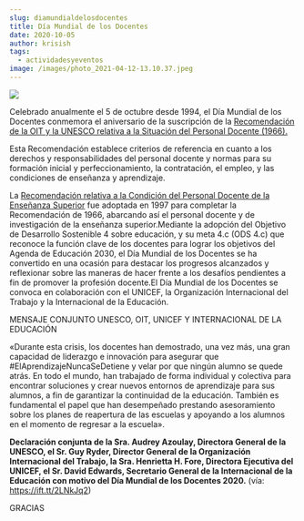 ```yaml
---
slug: diamundialdelosdocentes
title: Día Mundial de los Docentes
date: 2020-10-05
author: krisish
tags:
  - actividadesyeventos
image: /images/photo_2021-04-12-13.10.37.jpeg
---
```

![](/images/photo_2021-04-12-13.10.37.jpeg)

Celebrado anualmente el 5 de octubre desde 1994, el Día Mundial de los Docentes conmemora el aniversario de la suscripción de la [Recomendación de la OIT y la UNESCO relativa a la Situación del Personal Docente (1966).](https://es.unesco.org/themes/docentes/ceart) 

Esta Recomendación establece criterios de referencia en cuanto a los derechos y responsabilidades del personal docente y normas para su formación inicial y perfeccionamiento, la contratación, el empleo, y las condiciones de enseñanza y aprendizaje. 

La [Recomendación relativa a la Condición del Personal Docente de la Enseñanza Superior](https://es.unesco.org/themes/docentes/ceart) fue adoptada en 1997 para completar la Recomendación de 1966, abarcando así el personal docente y de investigación de la enseñanza superior.Mediante la adopción del Objetivo de Desarrollo Sostenible 4 sobre educación, y su meta 4.c (ODS 4.c) que reconoce la función clave de los docentes para lograr los objetivos del Agenda de Educación 2030, el Día Mundial de los Docentes se ha convertido en una ocasión para destacar los progresos alcanzados y reflexionar sobre las maneras de hacer frente a los desafíos pendientes a fin de promover la profesión docente.El Día Mundial de los Docentes se convoca en colaboración con el UNICEF, la Organización Internacional del Trabajo y la Internacional de la Educación.

MENSAJE CONJUNTO UNESCO, OIT, UNICEF Y INTERNACIONAL DE LA EDUCACIÓN

«Durante esta crisis, los docentes han demostrado, una vez más, una gran capacidad de liderazgo e innovación para asegurar que #ElAprendizajeNuncaSeDetiene y velar por que ningún alumno se quede atrás. En todo el mundo, han trabajado de forma individual y colectiva para encontrar soluciones y crear nuevos entornos de aprendizaje para sus alumnos, a fin de garantizar la continuidad de la educación. También es fundamental el papel que han desempeñado prestando asesoramiento sobre los planes de reapertura de las escuelas y apoyando a los alumnos en el momento de regresar a la escuela».

**Declaración conjunta de la Sra. Audrey Azoulay, Directora General de la UNESCO, el Sr. Guy Ryder, Director General de la Organización Internacional del Trabajo, la Sra. Henrietta H. Fore, Directora Ejecutiva del UNICEF, el Sr. David Edwards, Secretario General de la Internacional de la Educación con motivo del Día Mundial de los Docentes 2020.** (vía: <https://ift.tt/2LNkJq2>)

GRACIAS